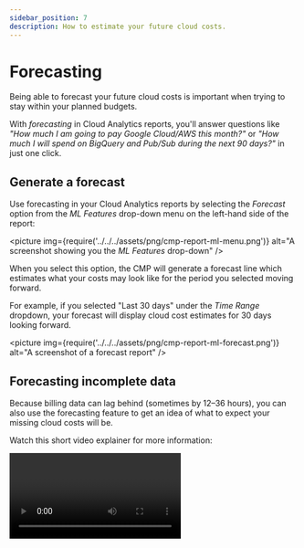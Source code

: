 ```yaml
---
sidebar_position: 7
description: How to estimate your future cloud costs.
---
```


# Forecasting

Being able to forecast your future cloud costs is important when trying to stay within your planned budgets.

With _forecasting_ in Cloud Analytics reports, you'll answer questions like _"How much I am going to pay Google Cloud/AWS this month?"_ or _"How much I will spend on BigQuery and Pub/Sub during the next 90 days?"_ in just one click.

## Generate a forecast

Use forecasting in your Cloud Analytics reports by selecting the _Forecast_ option from the _ML Features_ drop-down menu on the left-hand side of the report:

<picture
  img={require('../../../assets/png/cmp-report-ml-menu.png')}
  alt="A screenshot showing you the _ML Features_ drop-down"
/>

When you select this option, the CMP will generate a forecast line which estimates what your costs may look like for the period you selected moving forward.

For example, if you selected "Last 30 days" under the _Time Range_ dropdown, your forecast will display cloud cost estimates for 30 days looking forward.

<picture
  img={require('../../../assets/png/cmp-report-ml-forecast.png')}
  alt="A screenshot of a forecast report"
/>

## Forecasting incomplete data

Because billing data can lag behind (sometimes by 12&ndash;36 hours), you can also use the forecasting feature to get an idea of what to expect your missing cloud costs will be.

Watch this short video explainer for more information:

<video
  type="loom"
  id="51439d799674427eba2b2f3a7b26cd87"
  thumb="-00001.gif"
/>
